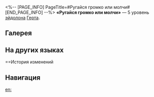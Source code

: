 <%-- [PAGE_INFO]
PageTitle=#Ругайся громко или молчи#
[END_PAGE_INFO] --%>
{{Эйдолон Инфобокс
|Название         = Ругайся громко или молчи
|Изображение      = Эйдолон Ругайся громко или молчи.png
|Персонаж         = Герта
|Уровень          = 5
|Длительность     = 
|Описание         = Уровень сверхспособности повышается на 2, максимальный уровень - 15. Уровень таланта повышается на 2, максимальный уровень - 15.
|Свойство1        = 
|Масштабирование1 = 
}}
'''«Ругайся громко или молчи»''' — 5 уровень [[эйдолон]]а [[Герта]].

==Галерея==
{{Галерея|position=left|captionalign=center
|Персонаж Герта Эйдолон 5.png|Осколок Эйдолона
}}

==На других языках==
{{На других языках
|en   = Cuss Big or Cuss Nothing
|zhs  = 骂人不留口
|zht  = 罵人不留口
|ja   = {{Rubi|欠点|けってん}}{{Rubi|掴|つか}}んで{{Rubi|罵|ののし}}り{{Rubi|倒|たお}}す
|ko   = 폭언멸구
|es   = Insulta a lo grande o no lo hagas
|fr   = C'est tout ou rien
|ru   = Ругайся громко или молчи
|th   = Cuss Big or Cuss Nothing
|vi   = Mắng Người Không Kiêng Nể
|de   = Fluch ordentlich oder lass es bleiben
|id   = Cuss Big or Cuss Nothing
|pt   = Se For Xingar, Xingue Direito
}}

==История изменений
{{История изменений|3.5}}

==Навигация==
{{Навык Навбокс|Герта}}

[[en:]]